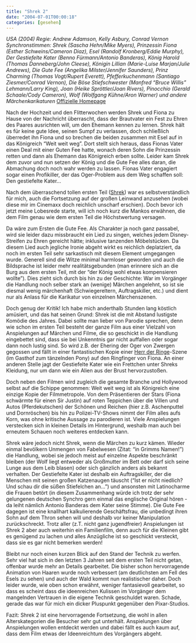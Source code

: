 ```yaml
---
title: "Shrek 2"
date: "2004-07-01T00:00:18"
categories: [gesehen]
---
```


*USA (2004)
Regie: Andrew Adamson, Kelly Asbury, Conrad Vernon
Synchronstimmen: Shrek (Sascha Hehn/Mike Myers), Prinzessin Fiona (Esther Schweins/Cameron Diaz), Esel (Randolf Kronberg/Eddie Murphy), Der Gestiefelte Kater (Benno Fürmann/Antonio Banderas), König Harold (Thomas Danneberg/John Cleese), Königin Lillian (Marie-Luise Marjan/Julie Andrews), Die Gute Fee (Angelika Milster/Jennifer Saunders), Prinz Charming (Thomas Vogt/Rupert Everett), Pfefferkuchenmann (Santiago Ziesmer/Conrad Vernon), Die Böse Stiefschwester (Manfred "Bruce Willis" Lehmann/Larry King), Joan (Heike Spröttler/Joan Rivers), Pinocchio (Gerald Schaale/Cody Cameron), Wolf (Wolfgang Kühne/Aron Warner) und andere Märchenkarikaturen*
[Offizielle Homepage](http://movies.uip.de/shrek2/)

Nach der Hochzeit und den Flitterwochen werden Shrek und Fiona zu Hause von der Nachricht überrascht, dass der Brautvater ein Fest zu Ehren des Paares ausrichten will, um den Ehemann kennen zu lernen. Shrek hält es für keine gute Idee, seinen Sumpf zu verlassen, doch schließlich überredet ihn Fiona und so brechen die beiden zusammen mit Esel auf in das Königreich "Weit weit weg". Dort stellt sich heraus, dass Fionas Vater einen Deal mit einer Guten Fee hatte, wonach deren Sohn die Prinzessin retten und dann als Ehemann das Königreich erben sollte. Leider kam Shrek dem zuvor und nun setzen der König und die Gute Fee alles daran, die Abmachung doch noch wahr werden zu lassen. Fionas Vater engagiert sogar einen Profikiller, der das Oger-Problem aus dem Weg schaffen soll: Den gestiefelte Kater...

Nach dem überraschend tollen ersten Teil ([Shrek](/blog/2001/07/10/shrek/)) war es selbstverständlich für mich, auch die Fortsetzung auf der großen Leinwand anzusehen (wobei diese mir im Cinemaxx doch reichlich unscharf erschien). Doch bevor ich jetzt meine Lobesrede starte, will ich noch kurz die Mankos erwähnen, die dem Film genau wie dem ersten Teil die Höchstwertung versagen.

Da wäre zum Ersten die Gute Fee. Als Charakter ja noch ganz passabel, wird sie leider dazu missbraucht ein Lied zu singen, welches jedem Disney-Streifen zu Ehren gereicht hätte; inklusive tanzenden Möbelstücken. Da diesem Lied auch jegliche Ironie abgeht wirkt es reichlich deplatziert, da noch im ersten Teil sehr sarkastisch mit diesem Element umgegangen wurde. Generell sind die Witze minimal harmloser geworden und auch die Bildsprache ist leider mehr realitätsgebunden (man erinnere sich an die Burg aus dem ersten Teil, mit der "der König wohl etwas kompensieren wollte"). Dies zieht sich durch bis hin zu der Geschichte: War im Vorgänger die Handlung noch selber stark an (wenige) Märchen angelehnt, so ist sie diesmal wenig märchenhaft (Schwiegereltern, Auftragskiller, etc.) und dient nur als Anlass für die Karikatur von einzelnen Märchenszenen.

Doch genug der Kritik! Ich habe mich anderthalb Stunden lang köstlich amüsiert, und das hat seinen Grund: Shrek ist die mit Abstand lustigste Komödie des Jahres. Dabei sollte man lieber von Parodie sprechen, denn wie schon im ersten Teil besteht der ganze Film aus einer Vielzahl von Anspielungen auf Märchen und Filme, die so geschickt in die Handlung eingebettet sind, dass sie bei Unkenntnis gar nicht auffallen oder sogar dann noch lustig sind. So wird z.B. der Ehering der Oger von Zwergen gegossen und fällt in einer fantastischen Kopie einer [Herr der Ringe](/blog/2001/12/19/der-herr-der-ringe-die-gefahrten/)-Szene (im Gasthof zum tänzelnden Pony) auf den Ringfinger von Fiona. An einer anderen Stelle jagt der Gestiefelte Kater wie ein Frettchen unter Shreks Kleidung, nur um dann wie ein Alien aus der Brust hervorzustoßen.

Doch neben den Filmen wird zugleich die gesamte Branche und Hollywood selbst auf die Schippe genommen: Weit weit weg ist als Königreich eine einzige Kopie der Filmmetropole. Von dem Präsentieren der Stars (Fiona schwärmte für einen Sir Justin) auf roten Teppichen über die Villen und Autos (Pferdekutschen) der Schönen und Reichen (hier z.B. Aschenputtel und Dornröschen) bis hin zu Polizei-TV-Shows nimmt der Film alles aufs Korn, was ohne kritische Aussage zu parodieren ist. Viele Anspielungen verstecken sich in kleinen Details im Hintergrund, weshalb man auch bei erneutem Schauen noch weiteres entdecken kann.

Shrek wäre jedoch nicht Shrek, wenn die Märchen zu kurz kämen. Wieder einmal bevölkern Unmengen von Fabelwesen (Zitat: "in Grimms Namen!") die Handlung, wobei sie jedoch meist auf einzelne Aspekte beschränkt bleiben (der Wolf liegt entweder als Großmutter im Bett oder darf sich seine Lunge aus dem Leib blasen) oder sich gänzlich anders als bekannt verhalten. Der Gestiefelte Kater ist deshalb ein Auftragskiller, der die Menschen mit seinen großen Katzenaugen täuscht ("Ist er nicht niedlich? Und schau dir die süßen Stiefelchen an...") und ansonsten mit Latinocharme die Frauen betört (in diesem Zusammenhang würde ich trotz der sehr gelungenen deutschen Synchro gern einmal das englische Original hören - da leiht nämlich Antonio Banderas dem Kater seine Stimme). Die Gute Fee dagegen ist eine knallhart kalkulierende Geschäftsfrau, die unbedingt ihren Sohn auf dem Thron sehen will und deshalb vor keiner Manipulation zurückschreckt.
Trotz aller (z.T. nicht ganz jugendfreier) Anspielungen ist Shrek 2 aber auch weiterhin ein Familienfilm, denn auch für die Kleinen gibt es genügend zu lachen und alles Anzügliche ist so geschickt versteckt, dass sie es gar nicht bemerken werden!

Bleibt nur noch einen kurzen Blick auf den Stand der Technik zu werfen. Sehr viel hat sich in den letzten 3 Jahren seit dem ersten Teil nicht getan, offenbar wurde mehr an Details gearbeitet. Die bisher schon hervorragende Animation von Haaren wurde noch verbessert (am deutlichsten am Fell des Esels zu sehen) und auch der Wald kommt nun realistischer daher. Doch leider wurde, wie oben schon erwähnt, weniger fantasievoll gearbeitet, so dass es scheint dass die ideenreichen Kulissen im Vorgänger dem mangelnden Vertrauen in die eigene Technik geschuldet waren. Schade, gerade das war für mich ein dicker Pluspunkt gegenüber den Pixar-Studios.

Fazit: Shrek 2 ist eine hervorragende Fortsetzung, die wohl in allen Alterskategorien die Besucher sehr gut unterhält. Anspielungen über Anspielungen wollen entdeckt werden und dabei fällt es auch kaum auf, dass dem Film etwas der Ideenreichtum des Vorgängers abgeht.
